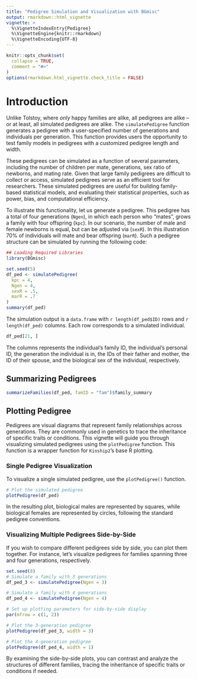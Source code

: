 ---
title: "Pedigree Simulation and Visualization with BGmisc"
output: rmarkdown::html_vignette
vignette: >
  %\VignetteIndexEntry{Pedigree}
  %\VignetteEngine{knitr::rmarkdown}
  %\VignetteEncoding{UTF-8}
---

```{r, include = FALSE}
knitr::opts_chunk$set(
  collapse = TRUE,
  comment = "#>"
)
options(rmarkdown.html_vignette.check_title = FALSE)
```

# Introduction

Unlike Tolstoy, where *only* happy families are alike, all pedigrees are alike -- or at least, all simulated pedigrees are alike. The `simulatePedigree` function generates a pedigree with a user-specified number of generations and individuals per generation. This function provides users the opportunity to test family models in pedigrees with a customized pedigree length and width.

These pedigrees can be simulated as a function of several parameters, including the number of children per mate, generations, sex ratio of newborns, and mating rate. Given that large family pedigrees are difficult to collect or access, simulated pedigrees serve as an efficient tool for researchers. These simulated pedigrees are useful for building family-based statistical models, and evaluating their statistical properties, such as power, bias, and computational efficiency.


To illustrate this functionality, let us generate a pedigree. This pedigree has a total of four generations (`Ngen`), in which each person who "mates", grows a family with four offspring (`kpc`). In our scenario, the number of male and female newborns is equal, but can be adjusted via (`sexR`). In this illustration 70% of individuals will mate and bear offspring (`marR`). Such a pedigree structure can be simulated by running the following code:

```{r}
## Loading Required Libraries
library(BGmisc)

set.seed(5)
df_ped <- simulatePedigree(
  kpc = 4,
  Ngen = 4,
  sexR = .5,
  marR = .7
)
summary(df_ped)
```

The simulation output is a `data.frame` with `r length(df_ped$ID)` rows and `r length(df_ped)` columns. Each row corresponds to a simulated individual.

```{r}
df_ped[21, ]
```

The columns represents the individual's family ID, the individual's personal ID, the generation the individual is in, the IDs of their father and mother, the ID of their spouse, and the biological sex of the individual, respectively.

## Summarizing Pedigrees

```{r}
summarizeFamilies(df_ped, famID = "fam")$family_summary
```
## Plotting Pedigree

Pedigrees are visual diagrams that represent family relationships across generations. They are commonly used in genetics to trace the inheritance of specific traits or conditions. This vignette will guide you through visualizing simulated pedigrees using the `plotPedigree` function. This function is a wrapper function for `Kinship2`'s base R plotting.

### Single Pedigree Visualization

To visualize a single simulated pedigree, use the `plotPedigree()` function.

```{r,fig.width=8,fig.height=6}
# Plot the simulated pedigree
plotPedigree(df_ped)
```


In the resulting plot, biological males are represented by squares, while biological females are represented by circles, following the standard pedigree conventions.

### Visualizing Multiple Pedigrees Side-by-Side

If you wish to compare different pedigrees side by side, you can plot them together. For instance, let's visualize pedigrees for families spanning three and four generations, respectively.


```{r,fig.width=8, fig.height=6}
set.seed(8)
# Simulate a family with 3 generations
df_ped_3 <- simulatePedigree(Ngen = 3)

# Simulate a family with 4 generations
df_ped_4 <- simulatePedigree(Ngen = 4)

# Set up plotting parameters for side-by-side display
par(mfrow = c(1, 2))

# Plot the 3-generation pedigree
plotPedigree(df_ped_3, width = 3)

# Plot the 4-generation pedigree
plotPedigree(df_ped_4, width = 1)
```   

By examining the side-by-side plots, you can contrast and analyze the structures of different families, tracing the inheritance of specific traits or conditions if needed.


